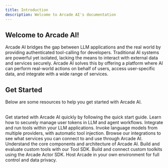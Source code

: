 ```yaml
---
title: Introduction
description: Welcome to Arcade AI's documentation
---
```


## Welcome to Arcade AI!

Arcade AI bridges the gap between LLM applications and the real world by
providing authenticated tool-calling for developers. Traditional AI systems are
powerful yet isolated, lacking the means to interact with external data and
services securely. Arcade AI solves this by offering a platform where AI can
perform real-world actions on behalf of users, access user-specific data, and
integrate with a wide range of services.


## Get Started

Below are some resources to help you get started with Arcade AI.

<br />

<Cards columns={3}>
    <Card icon="rocket" title="Quick start" href="/docs/home/quickstart">
        Get started with Arcade AI quickly by following the quick start guide.
    </Card>
    <Card
        icon="people-group"
        title="Agent Authentication"
        href="/docs/guides/agentauth"
    >
        Learn how to securely manage user tokens in LLM and agent workflows.
    </Card>
    <Card
        icon="puzzle-piece"
        title="Tool Calling"
        href="/docs/guides/toolcalling"
    >
        Integrate and run tools within your LLM applications.
    </Card>
    <Card icon="code" title="LLM API" href="https://reference.arcade-ai.com">
        Invoke language models from multiple providers, with automatic tool
        injection.
    </Card>
    <Card icon="tool" title="Integrations" href="/docs/integrations">
        Browse our integrations to see what services you can connect to
        and use through Arcade AI.
    </Card>
    <Card
        icon="scale-balanced"
        title="Architecture"
        href="/docs/home/architecture"
    >
        Understand the core components and architecture of Arcade AI.
    </Card>
    <Card icon="plug" title="Tool SDK" href="/docs/guides/toolsdk/sdk">
        Build and evaluate custom tools with our Tool SDK.
    </Card>
    <Card icon="terminal" title="Actor SDK" href="/docs/guides/actor/sdk">
        Build and connect custom toolkits using the Arcade Actor SDK.
    </Card>
    <Card icon="cloud" title="Deployment" href="/docs/home/deployment">
        Host Arcade in your own environment for full control and data privacy.
    </Card>
</Cards>
